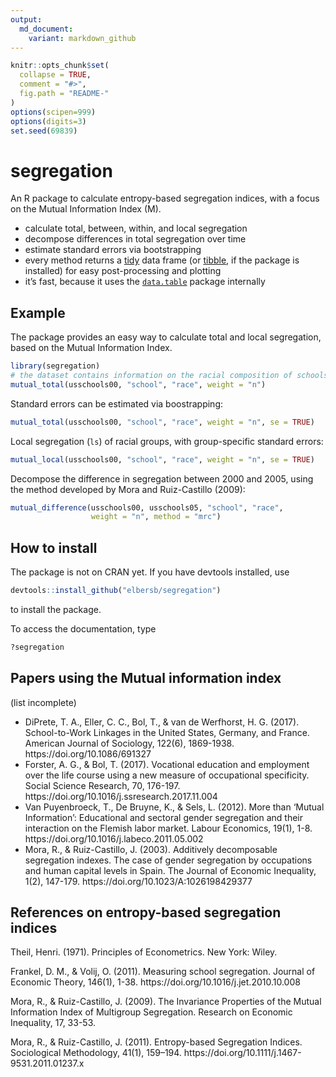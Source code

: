 ```yaml
---
output:
  md_document:
    variant: markdown_github
---
```


<!-- README.md is generated from README.Rmd. Please edit that file -->

```r
knitr::opts_chunk$set(
  collapse = TRUE,
  comment = "#>",
  fig.path = "README-"
)
options(scipen=999)
options(digits=3)
set.seed(69839)
```

# segregation

An R package to calculate entropy-based segregation indices, with a focus
on the Mutual Information Index (M).

- calculate total, between, within, and local segregation
- decompose differences in total segregation over time
- estimate standard errors via bootstrapping
- every method returns a [tidy](https://cran.r-project.org/web/packages/tidyr/vignettes/tidy-data.html) data frame (or [tibble](https://cran.r-project.org/web/packages/tibble/vignettes/tibble.html), if the package is installed) for easy post-processing and plotting
- it's fast, because it uses the [`data.table`](https://github.com/Rdatatable/data.table/wiki) package internally

## Example

The package provides an easy way to calculate total and local segregation, based on the Mutual Information Index.

```r
library(segregation)
# the dataset contains information on the racial composition of schools in three U.S. states
mutual_total(usschools00, "school", "race", weight = "n")
```

Standard errors can be estimated via boostrapping:

```r
mutual_total(usschools00, "school", "race", weight = "n", se = TRUE)
```

Local segregation (`ls`) of racial groups, with group-specific standard errors:

```r
mutual_local(usschools00, "school", "race", weight = "n", se = TRUE)
```

Decompose the difference in segregation between 2000 and 2005, 
using the method developed by Mora and Ruiz-Castillo (2009):

```r
mutual_difference(usschools00, usschools05, "school", "race", 
                  weight = "n", method = "mrc")
```


## How to install

The package is not on CRAN yet. If you have devtools installed, use

```r
devtools::install_github("elbersb/segregation") 
```

to install the package.

To access the documentation, type

```r
?segregation
```

## Papers using the Mutual information index

(list incomplete)

- DiPrete, T. A., Eller, C. C., Bol, T., & van de Werfhorst, H. G. (2017). School-to-Work Linkages in the United States, Germany, and France. American Journal of Sociology, 122(6), 1869-1938. https://doi.org/10.1086/691327
- Forster, A. G., & Bol, T. (2017). Vocational education and employment over the life course using a new measure of occupational specificity. Social Science Research, 70, 176-197. https://doi.org/10.1016/j.ssresearch.2017.11.004
- Van Puyenbroeck, T., De Bruyne, K., & Sels, L. (2012). More than ‘Mutual Information’: Educational and sectoral gender segregation and their interaction on the Flemish labor market. Labour Economics, 19(1), 1-8. https://doi.org/10.1016/j.labeco.2011.05.002
- Mora, R., & Ruiz-Castillo, J. (2003). Additively decomposable segregation indexes. The case of gender segregation by occupations and human capital levels in Spain. The Journal of Economic Inequality, 1(2), 147-179. https://doi.org/10.1023/A:1026198429377

## References on entropy-based segregation indices

Theil, Henri. (1971). Principles of Econometrics. New York: Wiley.

Frankel, D. M., & Volij, O. (2011). Measuring school segregation. Journal of Economic Theory, 146(1), 1-38. https://doi.org/10.1016/j.jet.2010.10.008

Mora, R., & Ruiz-Castillo, J. (2009). The Invariance Properties of the
   Mutual Information Index of Multigroup Segregation. Research on Economic Inequality, 17, 33-53.

Mora, R., & Ruiz-Castillo, J. (2011). Entropy-based Segregation Indices. Sociological Methodology, 41(1), 159–194. https://doi.org/10.1111/j.1467-9531.2011.01237.x
